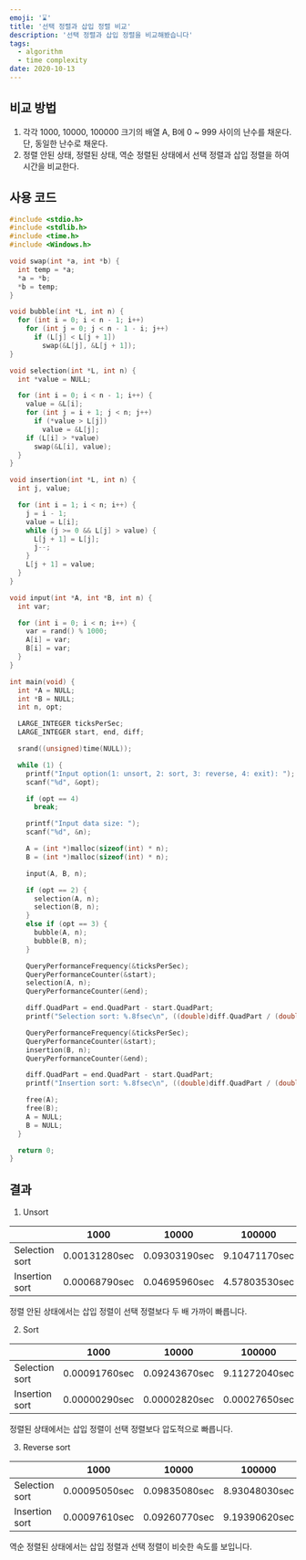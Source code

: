 ```yaml
---
emoji: '⌛️'
title: '선택 정렬과 삽입 정렬 비교'
description: '선택 정렬과 삽입 정렬을 비교해봤습니다'
tags:
  - algorithm
  - time complexity
date: 2020-10-13
---
```


## 비교 방법

1. 각각 1000, 10000, 100000 크기의 배열 A, B에 0 ~ 999 사이의 난수를 채운다. 단, 동일한 난수로 채운다.
2. 정렬 안된 상태, 정렬된 상태, 역순 정렬된 상태에서 선택 정렬과 삽입 정렬을 하여 시간을 비교한다.

## 사용 코드

```c
#include <stdio.h>
#include <stdlib.h>
#include <time.h>
#include <Windows.h>

void swap(int *a, int *b) {
  int temp = *a;
  *a = *b;
  *b = temp;
}

void bubble(int *L, int n) {
  for (int i = 0; i < n - 1; i++)
    for (int j = 0; j < n - 1 - i; j++)
      if (L[j] < L[j + 1])
        swap(&L[j], &L[j + 1]);
}

void selection(int *L, int n) {
  int *value = NULL;

  for (int i = 0; i < n - 1; i++) {
    value = &L[i];
    for (int j = i + 1; j < n; j++)
      if (*value > L[j])
        value = &L[j];
    if (L[i] > *value)
      swap(&L[i], value);
  }
}

void insertion(int *L, int n) {
  int j, value;

  for (int i = 1; i < n; i++) {
    j = i - 1;
    value = L[i];
    while (j >= 0 && L[j] > value) {
      L[j + 1] = L[j];
      j--;
    }
    L[j + 1] = value;
  }
}

void input(int *A, int *B, int n) {
  int var;

  for (int i = 0; i < n; i++) {
    var = rand() % 1000;
    A[i] = var;
    B[i] = var;
  }
}

int main(void) {
  int *A = NULL;
  int *B = NULL;
  int n, opt;

  LARGE_INTEGER ticksPerSec;
  LARGE_INTEGER start, end, diff;

  srand((unsigned)time(NULL));

  while (1) {
    printf("Input option(1: unsort, 2: sort, 3: reverse, 4: exit): ");
    scanf("%d", &opt);

    if (opt == 4)
      break;

    printf("Input data size: ");
    scanf("%d", &n);

    A = (int *)malloc(sizeof(int) * n);
    B = (int *)malloc(sizeof(int) * n);

    input(A, B, n);

    if (opt == 2) {
      selection(A, n);
      selection(B, n);
    }
    else if (opt == 3) {
      bubble(A, n);
      bubble(B, n);
    }

    QueryPerformanceFrequency(&ticksPerSec);
    QueryPerformanceCounter(&start);
    selection(A, n);
    QueryPerformanceCounter(&end);

    diff.QuadPart = end.QuadPart - start.QuadPart;
    printf("Selection sort: %.8fsec\n", ((double)diff.QuadPart / (double)ticksPerSec.QuadPart));

    QueryPerformanceFrequency(&ticksPerSec);
    QueryPerformanceCounter(&start);
    insertion(B, n);
    QueryPerformanceCounter(&end);

    diff.QuadPart = end.QuadPart - start.QuadPart;
    printf("Insertion sort: %.8fsec\n", ((double)diff.QuadPart / (double)ticksPerSec.QuadPart));

    free(A);
    free(B);
    A = NULL;
    B = NULL;
  }

  return 0;
}
```

## 결과

1. Unsort

|                | 1000          | 10000         | 100000        |
| -------------- | ------------- | ------------- | ------------- |
| Selection sort | 0.00131280sec | 0.09303190sec | 9.10471170sec |
| Insertion sort | 0.00068790sec | 0.04695960sec | 4.57803530sec |

정렬 안된 상태에서는 삽입 정렬이 선택 정렬보다 두 배 가까이 빠릅니다.

2. Sort

|                | 1000          | 10000         | 100000        |
| -------------- | ------------- | ------------- | ------------- |
| Selection sort | 0.00091760sec | 0.09243670sec | 9.11272040sec |
| Insertion sort | 0.00000290sec | 0.00002820sec | 0.00027650sec |

정렬된 상태에서는 삽입 정렬이 선택 정렬보다 압도적으로 빠릅니다.

3. Reverse sort

|                | 1000          | 10000         | 100000        |
| -------------- | ------------- | ------------- | ------------- |
| Selection sort | 0.00095050sec | 0.09835080sec | 8.93048030sec |
| Insertion sort | 0.00097610sec | 0.09260770sec | 9.19390620sec |

역순 정렬된 상태에서는 삽입 정렬과 선택 정렬이 비슷한 속도를 보입니다.
